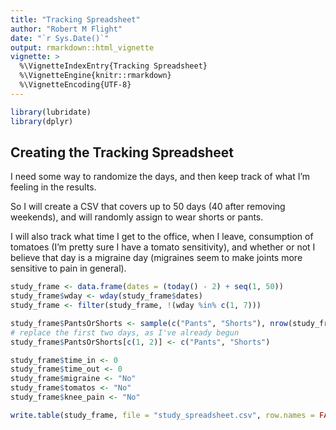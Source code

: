 ```yaml
---
title: "Tracking Spreadsheet"
author: "Robert M Flight"
date: "`r Sys.Date()`"
output: rmarkdown::html_vignette
vignette: >
  %\VignetteIndexEntry{Tracking Spreadsheet}
  %\VignetteEngine{knitr::rmarkdown}
  %\VignetteEncoding{UTF-8}
---
```


```r
library(lubridate)
library(dplyr)
```


## Creating the Tracking Spreadsheet

I need some way to randomize the days, and then keep track of what I'm feeling
in the results.

So I will create a CSV that covers up to 50 days (40 after removing weekends),
and will randomly assign to wear shorts or pants.

I will also track what time I get to the office, when I leave, consumption
of tomatoes (I'm pretty sure I have a tomato sensitivity), and whether or not
I believe that day is a migraine day (migraines seem to make joints more sensitive
to pain in general).

```r
study_frame <- data.frame(dates = (today() - 2) + seq(1, 50))
study_frame$wday <- wday(study_frame$dates)
study_frame <- filter(study_frame, !(wday %in% c(1, 7)))
```

```r
study_frame$PantsOrShorts <- sample(c("Pants", "Shorts"), nrow(study_frame), replace = TRUE)
# replace the first two days, as I've already begun
study_frame$PantsOrShorts[c(1, 2)] <- c("Pants", "Shorts")
```

```r
study_frame$time_in <- 0
study_frame$time_out <- 0
study_frame$migraine <- "No"
study_frame$tomatos <- "No"
study_frame$knee_pain <- "No"
```

```r
write.table(study_frame, file = "study_spreadsheet.csv", row.names = FALSE, col.names = TRUE, sep = ",")
```

